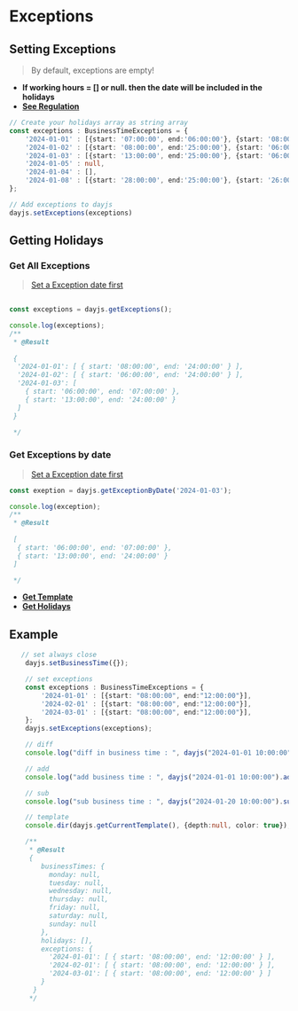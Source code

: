 # Exceptions

## Setting Exceptions
> By default, exceptions are empty!

* **If working hours = [] or null. then the date will be included in the holidays**
* **[See Regulation](business-time#regulations)**

````typescript copy
// Create your holidays array as string array
const exceptions : BusinessTimeExceptions = {
    '2024-01-01' : [{start: '07:00:00', end:'06:00:00'}, {start: '08:00:00', end:'28:00:00'}],
    '2024-01-02' : [{start: '08:00:00', end:'25:00:00'}, {start: '06:00:00', end:'22:00:00'}],
    '2024-01-03' : [{start: '13:00:00', end:'25:00:00'}, {start: '06:00:00', end:'07:00:00'}],
    '2024-01-05' : null,
    '2024-01-04' : [],
    '2024-01-08' : [{start: '28:00:00', end:'25:00:00'}, {start: '26:00:00', end:'31:00:00'}],
};

// Add exceptions to dayjs
dayjs.setExceptions(exceptions)
````

## Getting Holidays
### Get All Exceptions
> [Set a Exception date first](#setting-exceptions)
````typescript copy
  
const exceptions = dayjs.getExceptions();

console.log(exceptions);
/**
 * @Result
 
 {
  '2024-01-01': [ { start: '08:00:00', end: '24:00:00' } ],
  '2024-01-02': [ { start: '06:00:00', end: '24:00:00' } ],
  '2024-01-03': [
    { start: '06:00:00', end: '07:00:00' },
    { start: '13:00:00', end: '24:00:00' }
  ]
 }

 */

````
### Get Exceptions by date
> [Set a Exception date first](#setting-exceptions)
````typescript copy
const exeption = dayjs.getExceptionByDate('2024-01-03');

console.log(exception);
/**
 * @Result
 
 [
  { start: '06:00:00', end: '07:00:00' },
  { start: '13:00:00', end: '24:00:00' }
 ]

 */

````

* **[Get Template](business-time#template)**
* **[Get Holidays](holiday#getting-holidays)**

## Example
``` typescript copy
   // set always close
    dayjs.setBusinessTime({});

    // set exceptions
    const exceptions : BusinessTimeExceptions = {
        '2024-01-01' : [{start: "08:00:00", end:"12:00:00"}],
        '2024-02-01' : [{start: "08:00:00", end:"12:00:00"}],
        '2024-03-01' : [{start: "08:00:00", end:"12:00:00"}],
    };
    dayjs.setExceptions(exceptions);

    // diff
    console.log("diff in business time : ", dayjs("2024-01-01 10:00:00").businessHoursDiff(dayjs("2024-01-31 12:00:00"))); // out : 2 hours

    // add
    console.log("add business time : ", dayjs("2024-01-01 10:00:00").addBusinessHours(5).format("YYYY-MM-DD HH:mm:ss")); // out : 2024-02-01 11:00:00

    // sub
    console.log("sub business time : ", dayjs("2024-01-20 10:00:00").subtractBusinessHours(3).format("YYYY-MM-DD HH:mm:ss")); // out : 2024-01-01 09:00:00

    // template
    console.dir(dayjs.getCurrentTemplate(), {depth:null, color: true});

    /**
     * @Result
     {
        businessTimes: {
          monday: null,
          tuesday: null,
          wednesday: null,
          thursday: null,
          friday: null,
          saturday: null,
          sunday: null
        },
        holidays: [],
        exceptions: {
          '2024-01-01': [ { start: '08:00:00', end: '12:00:00' } ],     
          '2024-02-01': [ { start: '08:00:00', end: '12:00:00' } ],     
          '2024-03-01': [ { start: '08:00:00', end: '12:00:00' } ]      
        }
      }
     */

```